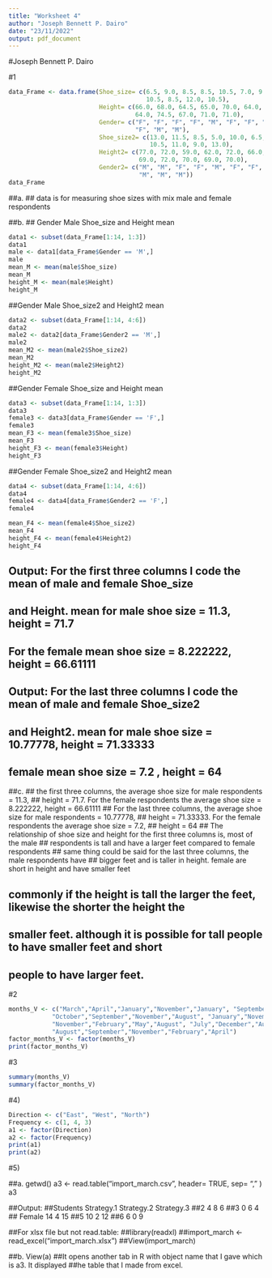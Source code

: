 ```yaml
---
title: "Worksheet 4"
author: "Joseph Bennett P. Dairo"
date: "23/11/2022"
output: pdf_document
---
```

#Joseph Bennett P. Dairo

#1
```r
data_Frame <- data.frame(Shoe_size= c(6.5, 9.0, 8.5, 8.5, 10.5, 7.0, 9.5, 9.0, 13.0, 7.5,
                                      10.5, 8.5, 12.0, 10.5), 
                         Height= c(66.0, 68.0, 64.5, 65.0, 70.0, 64.0, 70.0, 71.0, 72.0,
                                   64.0, 74.5, 67.0, 71.0, 71.0), 
                         Gender= c("F", "F", "F", "F", "M", "F", "F", "F", "M", "F", "M",
                                   "F", "M", "M"), 
                         Shoe_size2= c(13.0, 11.5, 8.5, 5.0, 10.0, 6.5, 7.5, 8.5, 10.5, 8.5,
                                       10.5, 11.0, 9.0, 13.0),
                         Height2= c(77.0, 72.0, 59.0, 62.0, 72.0, 66.0, 64.0, 67.0, 73.0,
                                    69.0, 72.0, 70.0, 69.0, 70.0),
                         Gender2= c("M", "M", "F", "F", "M", "F", "F", "M", "M", "F", "M",
                                    "M", "M", "M"))
data_Frame
```
##a. 
## data is for measuring shoe sizes with mix male and female respondents

##b.
## Gender Male Shoe_size and Height mean
```r
data1 <- subset(data_Frame[1:14, 1:3])
data1
male <- data1[data_Frame$Gender == 'M',]
male
mean_M <- mean(male$Shoe_size)
mean_M
height_M <- mean(male$Height)
height_M
```
##Gender Male Shoe_size2 and Height2 mean
```r
data2 <- subset(data_Frame[1:14, 4:6])
data2
male2 <- data2[data_Frame$Gender2 == 'M',]
male2
mean_M2 <- mean(male2$Shoe_size2)
mean_M2
height_M2 <- mean(male2$Height2)
height_M2
```
##Gender Female Shoe_size and Height mean
```r
data3 <- subset(data_Frame[1:14, 1:3])
data3
female3 <- data3[data_Frame$Gender == 'F',]
female3
mean_F3 <- mean(female3$Shoe_size)
mean_F3
height_F3 <- mean(female3$Height)
height_F3
```
##Gender Female Shoe_size2 and Height2 mean 
```r
data4 <- subset(data_Frame[1:14, 4:6])
data4
female4 <- data4[data_Frame$Gender2 == 'F',]
female4

mean_F4 <- mean(female4$Shoe_size2)
mean_F4
height_F4 <- mean(female4$Height2)
height_F4
```
## Output: For the first three columns I code the mean of male and female Shoe_size 
## and Height. mean for male shoe size = 11.3, height = 71.7
## For the female mean shoe size = 8.222222, height = 66.61111

## Output: For the last three columns I code the mean of male and female Shoe_size2
## and Height2. mean for male shoe size = 10.77778, height = 71.33333
## female mean shoe size = 7.2 , height = 64

##c.
## the first three columns, the average shoe size for male respondents = 11.3, 
## height = 71.7. For the female respondents the average shoe size = 8.222222, height = 66.61111
## For the last three columns, the average shoe size for male respondents = 10.77778,
## height = 71.33333. For the female respondents the average shoe size = 7.2,
## height = 64
## The relationship of shoe size and height for the first three columns is, most of the male 
## respondents is tall and have a larger feet compared to female respondents
## same thing could be said for the last three columns, the male respondents have 
## bigger feet and is taller in height. female are short in height and have smaller feet

## commonly if the height is tall the larger the feet, likewise the shorter the height the 
## smaller feet. although it is possible for tall people to have smaller feet and short
## people to have larger feet.

#2
```r
months_V <- c("March","April","January","November","January", "September",
            "October","September","November","August", "January","November",
            "November","February","May","August", "July","December","August",
            "August","September","November","February","April")
factor_months_V <- factor(months_V)
print(factor_months_V)
```
#3
```r
summary(months_V)
summary(factor_months_V)
```
#4)
```r
Direction <- c("East", "West", "North") 
Frequency <- c(1, 4, 3)
a1 <- factor(Direction)
a2 <- factor(Frequency)
print(a1)
print(a2)
```
#5)

##a.
getwd()
a3 <- read.table("import_march.csv", header= TRUE, sep= "," )
a3

##Output: 
##Students Strategy.1 Strategy.2 Strategy.3
##2                   4          8          6
##3                   0          6          4
##   Female         14          4         15
##5                  10          2         12
##6                   6          0          9

##For xlsx file but not read.table: 
##library(readxl)
##import_march <- read_excel("import_march.xlsx")
##View(import_march)  

##b. 
View(a)
##It opens another tab in R with object name that I gave which is a3. It displayed 
##he table that I made from excel.

